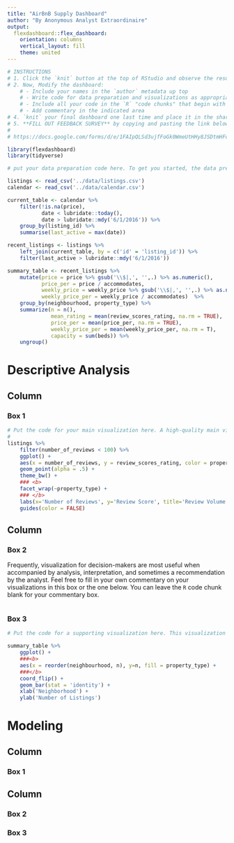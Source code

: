 ```yaml
---
title: "AirBnB Supply Dashboard"
author: "By Anonymous Analyst Extraordinaire"
output: 
  flexdashboard::flex_dashboard:
    orientation: columns
    vertical_layout: fill
    theme: united
---
```


```r
# INSTRUCTIONS
# 1. Click the `knit` button at the top of RStudio and observe the result. If you see a dashboard, then are good to go. 
# 2. Now, Modify the dashboard: 
	# - Include your names in the `author` metadata up top
	# - Write code for data preparation and visualizations as appropriate. You should aim to include a main visualization and a supporting one. 
	# - Include all your code in the `R` "code chunks" that begin with ````{r}`
	# - Add commentary in the indicated area
# 4. `knit` your final dashboard one last time and place it in the shared Dropbox folder (link in email)
# 5. **FILL OUT FEEDBACK SURVEY** by copying and pasting the link below:  
# 
# https://docs.google.com/forms/d/e/1FAIpQLSd3ujfFoGk0WmeUtHHy8JSDtmHFoHHDdeVPn5yKKVDHWY6flA/viewform
```



```r
library(flexdashboard)
library(tidyverse)
```

```r
# put your data preparation code here. To get you started, the data preparation we performed in the session previously has already been pasted in. Feel free to add any additional data preparation code needed for your visualizations

listings <- read_csv('../data/listings.csv')
calendar <- read_csv('../data/calendar.csv')

current_table <- calendar %>% 
	filter(!is.na(price), 
		   date < lubridate::today(),
		   date > lubridate::mdy('6/1/2016')) %>%
	group_by(listing_id) %>% 
	summarise(last_active = max(date))

recent_listings <- listings %>% 
	left_join(current_table, by = c('id' = 'listing_id')) %>% 
	filter(last_active > lubridate::mdy('6/1/2016'))

summary_table <- recent_listings %>% 
	mutate(price = price %>% gsub('\\$|,', '',.) %>% as.numeric(),
		   price_per = price / accommodates,
		   weekly_price = weekly_price %>% gsub('\\$|,', '',.) %>% as.numeric(),
		   weekly_price_per = weekly_price / accommodates)  %>% 
	group_by(neighbourhood, property_type) %>% 
	summarize(n = n(), 
			  mean_rating = mean(review_scores_rating, na.rm = TRUE),
			  price_per = mean(price_per, na.rm = TRUE),
			  weekly_price_per = mean(weekly_price_per, na.rm = T),
			  capacity = sum(beds)) %>% 
	ungroup()
```

# Descriptive Analysis

Column {data-width=650}
-----------------------------------------------------------------------

### Box 1

```r
# Put the code for your main visualization here. A high-quality main visualization will likely use `color`, `fill`, or `facet_wrap` to make help decision-makers make comparisons between different categories.  
# 
listings %>% 
	filter(number_of_reviews < 100) %>%
	ggplot() + 
	aes(x = number_of_reviews, y = review_scores_rating, color = property_type) + 
	geom_point(alpha = .5) + 
	theme_bw() + 
	### <b>
	facet_wrap(~property_type) + 
	### </b>
	labs(x='Number of Reviews', y='Review Score', title='Review Volume and Review Quality') + 
	guides(color = FALSE)
```

Column {data-width=350}
-----------------------------------------------------------------------

### Box 2

Frequently, visualization for decision-makers are most useful when accompanied by analysis, interpretation, and sometimes a recommendation by the analyst. Feel free to fill in your own commentary on your visualizations in this box or the one below. You can leave the `R` code chunk blank for your commentary box. 

```r

```

### Box 3

```r
# Put the code for a supporting visualization here. This visualization should add context and nuance, but expect the main visualization to convey the bulk of your message. 

summary_table %>% 
	ggplot() + 
	###<b>
	aes(x = reorder(neighbourhood, n), y=n, fill = property_type) + 
	###</b>
	coord_flip() + 
	geom_bar(stat = 'identity') +
	xlab('Neighborhood') + 
	ylab('Number of Listings')
```


# Modeling


Column {data-width=650}
-----------------------------------------------------------------------

### Box 1


Column {data-width=350}
-----------------------------------------------------------------------

### Box 2

### Box 3